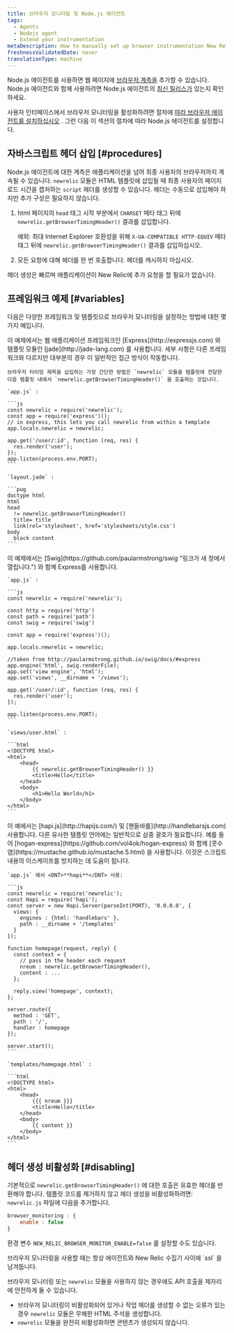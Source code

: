 ```yaml
---
title: 브라우저 모니터링 및 Node.js 에이전트
tags:
  - Agents
  - Nodejs agent
  - Extend your instrumentation
metaDescription: How to manually set up browser instrumentation New Relic's Node.js agent.
freshnessValidatedDate: never
translationType: machine
---
```


Node.js 에이전트를 사용하면 웹 페이지에 [브라우저 계측을](/docs/browser/new-relic-browser/getting-started/introduction-new-relic-browser) 추가할 수 있습니다. Node.js 에이전트와 함께 <InlinePopover type="browser" />사용하려면 Node.js 에이전트의 [최신 릴리스가](/docs/agents/nodejs-agent/installation-configuration/installing-maintaining-nodejs#upgrading) 있는지 확인하세요.

사용자 인터페이스에서 브라우저 모니터링을 활성화하려면 절차에 [따라 브라우저 에이전트를 설치하십시오](/docs/browser/new-relic-browser/installation/install-new-relic-browser-agent) . 그런 다음 이 섹션의 절차에 따라 Node.js 에이전트를 설정합니다.

## 자바스크립트 헤더 삽입 [#procedures]

Node.js 에이전트에 대한 계측은 애플리케이션을 넘어 최종 사용자의 브라우저까지 계속될 수 있습니다. `newrelic` 모듈은 HTML 템플릿에 삽입될 때 최종 사용자의 페이지 로드 시간을 캡처하는 `script` 헤더를 생성할 수 있습니다. 헤더는 수동으로 삽입해야 하지만 추가 구성은 필요하지 않습니다.

1. html 페이지의 `head` 태그 시작 부분에서 `CHARSET` 메타 태그 뒤에 `newrelic.getBrowserTimingHeader()` 결과를 삽입합니다.

   예외: 최대 <DNT>Internet Explorer</DNT> 호환성을 위해 `X-UA-COMPATIBLE HTTP-EQUIV` 메타 태그 뒤에 `newrelic.getBrowserTimingHeader()` 결과를 삽입하십시오.

2. 모든 요청에 대해 헤더를 한 번 호출합니다. 헤더를 캐시하지 마십시오.

헤더 생성은 빠르며 애플리케이션이 New Relic에 추가 요청을 할 필요가 없습니다.

## 프레임워크 예제 [#variables]

다음은 다양한 프레임워크 및 템플릿으로 브라우저 모니터링을 설정하는 방법에 대한 몇 가지 예입니다.

<CollapserGroup>
  <Collapser id="example-express" title="표현과 옥">
    이 예제에서는 웹 애플리케이션 프레임워크인 [Express](http://expressjs.com) 와 템플릿 모듈인 [jade](http://jade-lang.com) 를 사용합니다. 세부 사항은 다른 프레임워크와 다르지만 대부분의 경우 이 일반적인 접근 방식이 작동합니다.

    브라우저 타이밍 제목을 삽입하는 가장 간단한 방법은 `newrelic` 모듈을 템플릿에 전달한 다음 템플릿 내에서 `newrelic.getBrowserTimingHeader()` 을 호출하는 것입니다.

    `app.js` :

    ```js
    const newrelic = require('newrelic');
    const app = require('express')();
    // in express, this lets you call newrelic from within a template
    app.locals.newrelic = newrelic;

    app.get('/user/:id', function (req, res) {
      res.render('user');
    });
    app.listen(process.env.PORT);
    ```

    `layout.jade` :

    ```pug
    doctype html
    html
    head
      != newrelic.getBrowserTimingHeader()
      title= title
      link(rel='stylesheet', href='stylesheets/style.css')
    body
      block content
    ```
  </Collapser>

  <Collapser id="example-express-swig" title="익스프레스와 스위그">
    이 예제에서는 [Swig](https://github.com/paularmstrong/swig "링크가 새 창에서 열립니다.") 와 함께 Express를 사용합니다.

    `app.js` :

    ```js
    const newrelic = require('newrelic');

    const http = require('http')
    const path = require('path')
    const swig = require('swig')

    const app = require('express')();

    app.locals.newrelic = newrelic;

    //taken from http://paularmstrong.github.io/swig/docs/#express
    app.engine('html', swig.renderFile);
    app.set('view engine', 'html');
    app.set('views', __dirname + '/views');

    app.get('/user/:id', function (req, res) {
      res.render('user');
    });

    app.listen(process.env.PORT);
    ```

    `views/user.html` :

    ```html
    <!DOCTYPE html>
    <html>
        <head>
            {{ newrelic.getBrowserTimingHeader() }}
            <title>Hello</title>
        </head>
        <body>
            <h1>Hello World</h1>
        </body>
    </html>
    ```
  </Collapser>

  <Collapser id="example-hapijs" title="Hapi.js 및 핸들바">
    이 예에서는 [hapi.js](http://hapijs.com/) 및 [핸들바를](http://handlebarsjs.com) 사용합니다. 다른 유사한 템플릿 언어에는 일반적으로 삼중 괄호가 필요합니다. 예를 들어 [hogan-express](https://github.com/vol4ok/hogan-express) 와 함께 [콧수염](https://mustache.github.io/mustache.5.html) 을 사용합니다. 이것은 스크립트 내용의 이스케이프를 방지하는 데 도움이 됩니다.

    `app.js` 에서 <DNT>**hapi**</DNT> 사용:

    ```js
    const newrelic = require('newrelic');
    const Hapi = require('hapi');
    const server = new Hapi.Server(parseInt(PORT), '0.0.0.0', {
      views: {
        engines : {html: 'handlebars' },
        path : __dirname + '/templates'
      }
    });

    function homepage(request, reply) {
      const context = {
        // pass in the header each request
        nreum : newrelic.getBrowserTimingHeader(),
        content : ...
      };

      reply.view('homepage', context);
    };

    server.route({
      method : 'GET',
      path : '/',
      handler : homepage
    });

    server.start();
    ```

    `templates/homepage.html` :

    ```html
    <!DOCTYPE html>
    <html>
        <head>
            {{{ nreum }}}
            <title>Hello</title>
        </head>
        <body>
            {{ content }}
        </body>
    </html>
    ```
  </Collapser>
</CollapserGroup>

## 헤더 생성 비활성화 [#disabling]

기본적으로 `newrelic.getBrowserTimingHeader()` 에 대한 호출은 유효한 헤더를 반환해야 합니다. 템플릿 코드를 제거하지 않고 헤더 생성을 비활성화하려면: `newrelic.js` 파일에 다음을 추가합니다.

```js
browser_monitoring : {
    enable : false
}
```

환경 변수 `NEW_RELIC_BROWSER_MONITOR_ENABLE=false` 를 설정할 수도 있습니다.

<Callout variant="caution">
  브라우저 모니터링을 사용할 때는 항상 에이전트와 New Relic 수집기 사이에 `ssl` 을 남겨둡니다.
</Callout>

브라우저 모니터링 또는 `newrelic` 모듈을 사용하지 않는 경우에도 API 호출을 제자리에 안전하게 둘 수 있습니다.

* 브라우저 모니터링이 비활성화되어 있거나 작업 헤더를 생성할 수 없는 오류가 있는 경우 `newrelic` 모듈은 무해한 HTML 주석을 생성합니다.
* `newrelic` 모듈을 완전히 비활성화하면 콘텐츠가 생성되지 않습니다.